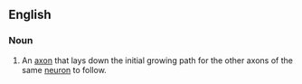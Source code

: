 ==English==


===Noun===
{{en-noun|head=[[pioneer]] [[axon]]}}
{{wikipedia}}

# {{context|neurology}} An [[axon]] that lays down the initial growing path for the other axons of the same [[neuron]] to follow.